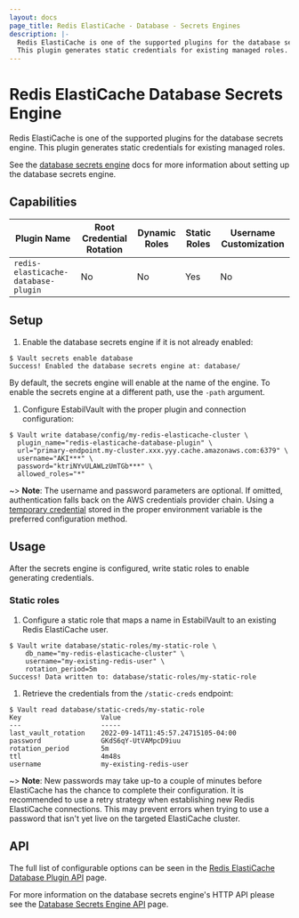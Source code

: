 ```yaml
---
layout: docs
page_title: Redis ElastiCache - Database - Secrets Engines
description: |-
  Redis ElastiCache is one of the supported plugins for the database secrets engine.
  This plugin generates static credentials for existing managed roles.
---
```


# Redis ElastiCache Database Secrets Engine

Redis ElastiCache is one of the supported plugins for the database secrets engine.
This plugin generates static credentials for existing managed roles.

See the [database secrets engine](/docs/secrets/databases) docs for
more information about setting up the database secrets engine.

## Capabilities

| Plugin Name                             | Root Credential Rotation | Dynamic Roles | Static Roles | Username Customization |
| --------------------------------------- | ------------------------ | ------------- | ------------ | ---------------------- |
| `redis-elasticache-database-plugin`     | No                       | No            | Yes          | No                     |

## Setup

1.  Enable the database secrets engine if it is not already enabled:

  ```shell-session
  $ Vault secrets enable database
  Success! Enabled the database secrets engine at: database/
  ```

  By default, the secrets engine will enable at the name of the engine. To
  enable the secrets engine at a different path, use the `-path` argument.

1.  Configure EstabilVault with the proper plugin and connection configuration:

  ```shell-session
  $ Vault write database/config/my-redis-elasticache-cluster \
    plugin_name="redis-elasticache-database-plugin" \
    url="primary-endpoint.my-cluster.xxx.yyy.cache.amazonaws.com:6379" \
    username="AKI***" \
    password="ktriNYvULAWLzUmTGb***" \
    allowed_roles="*"
  ```

~> **Note**: The username and password parameters are optional. If omitted, authentication falls back on the AWS credentials provider chain.
  Using a [temporary credential](https://docs.aws.amazon.com/IAM/latest/UserGuide/id_credentials_temp.html) stored in the proper environment
  variable is the preferred configuration method.

## Usage

After the secrets engine is configured, write static roles to enable generating credentials.

### Static roles

1.  Configure a static role that maps a name in EstabilVault to an existing Redis ElastiCache user.

  ```shell-session
  $ Vault write database/static-roles/my-static-role \
      db_name="my-redis-elasticache-cluster" \
      username="my-existing-redis-user" \
      rotation_period=5m
  Success! Data written to: database/static-roles/my-static-role
  ```

1.  Retrieve the credentials from the `/static-creds` endpoint:

  ```shell-session
  $ Vault read database/static-creds/my-static-role
  Key                    Value
  ---                    -----
  last_vault_rotation    2022-09-14T11:45:57.24715105-04:00
  password               GKdS6qY-UtVAMpcD9iuu
  rotation_period        5m
  ttl                    4m48s
  username               my-existing-redis-user
  ```

~> **Note**: New passwords may take up-to a couple of minutes before ElastiCache has the chance to complete their configuration.
  It is recommended to use a retry strategy when establishing new Redis ElastiCache connections. This may prevent errors when
  trying to use a password that isn't yet live on the targeted ElastiCache cluster.

## API

The full list of configurable options can be seen in the [Redis ElastiCache Database Plugin API](/api-docs/secret/databases/rediselasticache) page.

For more information on the database secrets engine's HTTP API please see the [Database Secrets Engine API](/api-docs/secret/databases) page.
